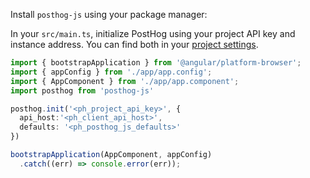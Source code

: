 
Install `posthog-js` using your package manager:

<InstallWebPackageManagers />

In your `src/main.ts`, initialize PostHog using your project API key and instance address. You can find both in your [project settings](https://us.posthog.com/project/settings).  

```ts file=main.ts
import { bootstrapApplication } from '@angular/platform-browser';
import { appConfig } from './app/app.config';
import { AppComponent } from './app/app.component';
import posthog from 'posthog-js'

posthog.init('<ph_project_api_key>', {
  api_host:'<ph_client_api_host>',
  defaults: '<ph_posthog_js_defaults>'
})

bootstrapApplication(AppComponent, appConfig)
  .catch((err) => console.error(err));
```